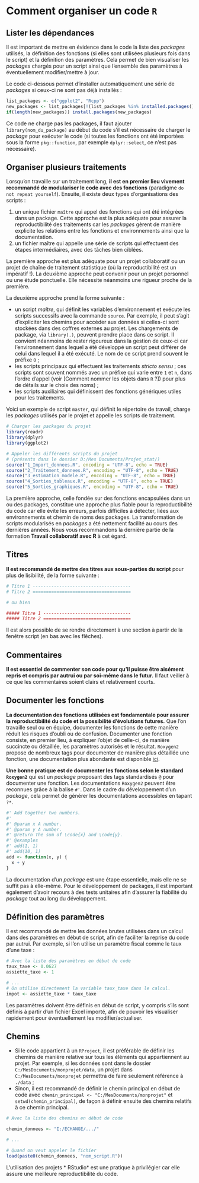 # Comment organiser un code `R`

## Lister les dépendances

Il est important de mettre en évidence dans le code la liste des *packages* utilisés, la définition des fonctions (si elles sont utilisées plusieurs fois dans le script) et la définition des paramètres. Cela permet de bien visualiser les *packages* chargés pour un script ainsi que l'ensemble des paramètres à éventuellement modifier/mettre à jour. 

Le code ci-dessous permet d'installer automatiquement une série de *packages* si ceux-ci ne sont pas déjà installés :

```r
list_packages <- c("ggplot2", "Rcpp")
new_packages <- list_packages[!(list_packages %in% installed.packages()[,"Package"])]
if(length(new_packages)) install.packages(new_packages)
```

Ce code ne charge pas les packages, il faut ajouter `library(nom_du_package)` au début du code s'il est nécessaire de charger le *package* pour exécuter le code (si toutes les fonctions ont été importées sous la forme `pkg::function`, par exemple `dplyr::select`, ce n'est pas nécessaire).

## Organiser plusieurs traitements

Lorsqu'on travaille sur un traitement long, **il est en premier lieu vivement recommandé de modulariser le code avec des fonctions** (paradigme `do not repeat yourself`). Ensuite, il existe deux types d'organisations des scripts :

1. un unique fichier `maître` qui appel des fonctions qui ont été intégrées dans un package. Cette approche est la plus adéquate pour assurer la reproductibilité des traitements car les *packages* gèrent de manière explicite les relations entre les fonctions et environnements ainsi que la documentation. 
2. un fichier maître qui appelle une série de scripts qui effectuent des étapes intermédiaires, avec des tâches bien ciblées.

La première approche est plus adéquate pour un projet collaboratif ou un projet de chaîne de traitement statistique (où la reproductibilité est un impératif !). La deuxième approche peut convenir pour un projet personnel ou une étude ponctuelle. Elle nécessite néanmoins une rigueur proche de la première.

La deuxième approche prend la forme suivante :

* un script *maître*, qui définit les variables d'environnement et exécute les scripts successifs avec la commande `source`. Par exemple, il peut s'agit d'expliciter les chemins pour accéder aux données si celles-ci sont stockées dans des coffres externes au projet. Les chargements de package, via `library(.)`, peuvent prendre place dans ce script. Il convient néanmoins de rester rigoureux dans la gestion de ceux-ci car l'environnement dans lequel a été développé un script peut différer de celui dans lequel il a été exécuté. Le nom de ce script prend souvent le préfixe `0` ;
* les scripts principaux qui effectuent les traitements *stricto sensu* ; ces scripts sont souvent nommés avec un préfixe qui varie entre `1` et `n`, dans l'ordre d'appel (voir [Comment nommer les objets dans `R` ?]) pour plus de détails sur le choix des noms) ;
* les scripts auxiliaires qui définissent des fonctions génériques utiles pour les traitements.

Voici un exemple de script `master`, qui définit le répertoire de travail, charge les *packages* utilisés par le projet et appelle les scripts de traitement.

```r

# Charger les packages du projet
library(readr)
library(dplyr)
library(ggplot2)

# Appeler les différents scripts du projet
# (présents dans le dossier D:/Mes Documents/Projet_stat/)
source("1_Import_donnees.R", encoding = "UTF-8", echo = TRUE)
source("2_Traitement_donnees.R", encoding = "UTF-8", echo = TRUE)
source("3_estimation_modele.R", encoding = "UTF-8", echo = TRUE)
source("4_Sorties_tableaux.R", encoding = "UTF-8", echo = TRUE)
source("5_Sorties_graphiques.R", encoding = "UTF-8", echo = TRUE)
```

La première approche, celle fondée sur des fonctions encapsulées dans un ou des packages, constitue une approche plus fiable pour la reproductibilité du code car elle évite les erreurs, parfois difficiles à détecter, liées aux environnements et chemin de noms des packages. La transformation de scripts modularisés en *packages* a été nettement facilité au cours des dernières années. Nous vous recommandons la dernière partie de la formation **Travail collaboratif avec R** à cet égard.

## Titres

**Il est recommandé de mettre des titres aux sous-parties du script** pour plus de lisibilité, de la forme suivante :
```r
# Titre 1 -------------------------------------
# Titre 2 =====================================

# ou bien 

##### Titre 1 ---------------------------------
##### Titre 2 =================================
```

Il est alors possible de se rendre directement à une section à partir de la fenêtre script (en bas avec les flêches).

## Commentaires

**Il est essentiel de commenter son code pour qu'il puisse être aisément repris et compris par autrui ou par soi-même dans le futur.** Il faut veiller à ce que les commentaires soient clairs et relativement courts.

## Documenter les fonctions

**La documentation des fonctions utilisées est fondamentale pour assurer la reproductibilité du code et la possibilité d'évolutions futures.** Que l'on travaille seul ou en équipe, documenter les fonctions de cette manière réduit les risques d'oubli ou de confusion. Documenter une fonction consiste, en premier lieu, à expliquer l'objet de celle-ci, de manière succincte ou détaillée, les paramètres autorisés et le résultat. `Roxygen2` propose de nombreux tags pour documenter de manière plus détaillée une fonction, une documentation plus abondante est disponible [ici](http://r-pkgs.had.co.nz/man.html).

**Une bonne pratique est de documenter les fonctions selon le standard `Roxygen2`** qui est un *package* proposant des tags standardisés `@` pour documenter une fonction. Les documentations `Roxygen2` peuvent être reconnues grâce à la balise `#'`. Dans le cadre du développement d'un *package*, cela permet de générer les documentations accessibles en tapant ` ?*`.

```r
#' Add together two numbers.
#' 
#' @param x A number.
#' @param y A number.
#' @return The sum of \code{x} and \code{y}.
#' @examples
#' add(1, 1)
#' add(10, 1)
add <- function(x, y) {
  x + y
}
```

La documentation d'un *package* est une étape essentielle, mais elle ne se suffit pas à elle-même. Pour le développement de packages, il est important également d'avoir recours à des tests unitaires afin d'assurer la fiabilité du *package* tout au long du développement.

## Définition des paramètres

Il est recommandé de mettre les données brutes utilisées dans un calcul dans des paramètres en début de script, afin de faciliter la reprise du code par autrui. Par exemple, si l'on utilise un paramètre fiscal comme le taux d'une taxe :

```r
# Avec la liste des paramètres en début de code
taux_taxe <- 0.0627
assiette_taxe <- 1

# ...
# On utilise directement la variable taux_taxe dans le calcul.
impot <- assiette_taxe * taux_taxe
```

Les paramètres doivent être définis en début de script, y compris s'ils sont définis à partir d'un fichier Excel importé, afin de pouvoir les visualiser rapidement pour éventuellement les modifier/actualiser.

## Chemins

* Si le code appartient à un `RProject`, il est préférable de définir les chemins de manière relative sur tous les éléments qui appartiennent au projet. Par exemple, si les données sont dans le dossier `C:/MesDocuments/monprojet/data`, un projet dans `C:/MesDocuments/monprojet` permettra de faire seulement référence à `./data` ;
* Sinon, il est recommandé de définir le chemin principal en début de code avec `chemin_principal <- "C:/MesDocuments/monprojet"` et `setwd(chemin_principal)`, de façon à définir ensuite des chemins relatifs à ce chemin principal.

```r
# Avec la liste des chemins en début de code

chemin_donnees <- "I:/ECHANGE/.../"

# ...

# Quand on veut appeler le fichier
load(paste0(chemin_donnees, "nom_script.R"))

```

L'utilisation des projets * RStudio* est une pratique à privilégier car elle assure une meilleure reproductibilité du code.
